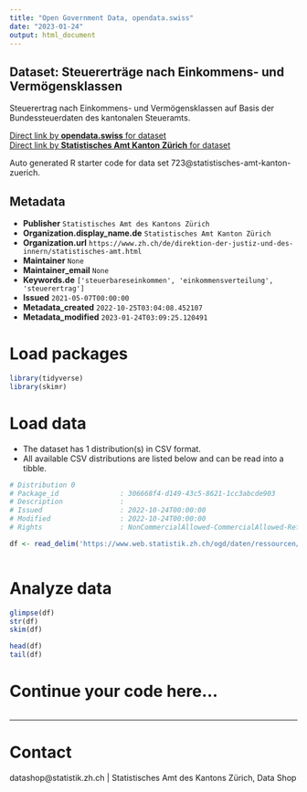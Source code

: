 ```yaml
---
title: "Open Government Data, opendata.swiss"
date: "2023-01-24"
output: html_document
---
```


## Dataset: Steuererträge nach Einkommens- und Vermögensklassen

Steuerertrag nach Einkommens- und Vermögensklassen auf Basis der Bundessteuerdaten des kantonalen Steueramts.

[Direct link by **opendata.swiss** for dataset](https://opendata.swiss/de/dataset/steuerertrage-nach-einkommens-und-vermogensklassen)<br>
[Direct link by **Statistisches Amt Kanton Zürich** for dataset](nan)

Auto generated R starter code for data set 723@statistisches-amt-kanton-zuerich.

## Metadata

- **Publisher** `Statistisches Amt des Kantons Zürich`
- **Organization.display_name.de** `Statistisches Amt Kanton Zürich`
- **Organization.url** `https://www.zh.ch/de/direktion-der-justiz-und-des-innern/statistisches-amt.html`
- **Maintainer** `None`
- **Maintainer_email** `None`
- **Keywords.de** `['steuerbareseinkommen', 'einkommensverteilung', 'steuerertrag']`
- **Issued** `2021-05-07T00:00:00`
- **Metadata_created** `2022-10-25T03:04:08.452107`
- **Metadata_modified** `2023-01-24T03:09:25.120491`


# Load packages

```r

library(tidyverse)
library(skimr)

```

# Load data

-   The dataset has 1 distribution(s) in CSV format.
-   All available CSV distributions are listed below and can be read into a tibble.

```r

# Distribution 0
# Package_id               : 306668f4-d149-43c5-8621-1cc3abcde903
# Description              : 
# Issued                   : 2022-10-24T00:00:00
# Modified                 : 2022-10-24T00:00:00
# Rights                   : NonCommercialAllowed-CommercialAllowed-ReferenceRequired

df <- read_delim('https://www.web.statistik.zh.ch/ogd/daten/ressourcen/KTZH_00000723_00003381.csv')



```

# Analyze data

```r

glimpse(df)
str(df)
skim(df)

head(df)
tail(df)

```

# Continue your code here...

```r

```

------------------------------------------------------------------------

# Contact

datashop@statistik.zh.ch | Statistisches Amt des Kantons Zürich, Data Shop
